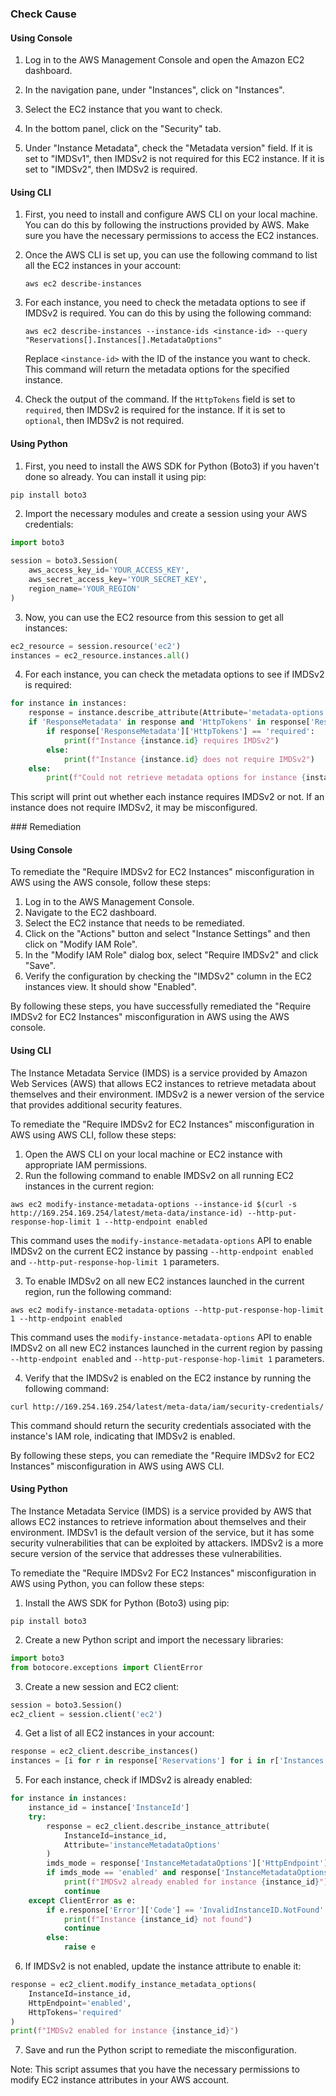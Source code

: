 

<Tabs><Tab title='Cause'>
### Check Cause

#### Using Console

1. Log in to the AWS Management Console and open the Amazon EC2 dashboard.

2. In the navigation pane, under "Instances", click on "Instances".

3. Select the EC2 instance that you want to check.

4. In the bottom panel, click on the "Security" tab.

5. Under "Instance Metadata", check the "Metadata version" field. If it is set to "IMDSv1", then IMDSv2 is not required for this EC2 instance. If it is set to "IMDSv2", then IMDSv2 is required.

#### Using CLI

1. First, you need to install and configure AWS CLI on your local machine. You can do this by following the instructions provided by AWS. Make sure you have the necessary permissions to access the EC2 instances.

2. Once the AWS CLI is set up, you can use the following command to list all the EC2 instances in your account:

   ```
   aws ec2 describe-instances
   ```

3. For each instance, you need to check the metadata options to see if IMDSv2 is required. You can do this by using the following command:

   ```
   aws ec2 describe-instances --instance-ids <instance-id> --query "Reservations[].Instances[].MetadataOptions"
   ```

   Replace `<instance-id>` with the ID of the instance you want to check. This command will return the metadata options for the specified instance.

4. Check the output of the command. If the `HttpTokens` field is set to `required`, then IMDSv2 is required for the instance. If it is set to `optional`, then IMDSv2 is not required.

#### Using Python

1. First, you need to install the AWS SDK for Python (Boto3) if you haven't done so already. You can install it using pip:

```python
pip install boto3
```

2. Import the necessary modules and create a session using your AWS credentials:

```python
import boto3

session = boto3.Session(
    aws_access_key_id='YOUR_ACCESS_KEY',
    aws_secret_access_key='YOUR_SECRET_KEY',
    region_name='YOUR_REGION'
)
```

3. Now, you can use the EC2 resource from this session to get all instances:

```python
ec2_resource = session.resource('ec2')
instances = ec2_resource.instances.all()
```

4. For each instance, you can check the metadata options to see if IMDSv2 is required:

```python
for instance in instances:
    response = instance.describe_attribute(Attribute='metadata-options')
    if 'ResponseMetadata' in response and 'HttpTokens' in response['ResponseMetadata']:
        if response['ResponseMetadata']['HttpTokens'] == 'required':
            print(f"Instance {instance.id} requires IMDSv2")
        else:
            print(f"Instance {instance.id} does not require IMDSv2")
    else:
        print(f"Could not retrieve metadata options for instance {instance.id}")
```

This script will print out whether each instance requires IMDSv2 or not. If an instance does not require IMDSv2, it may be misconfigured.

</Tab>

<Tab title='Remediation'>
### Remediation

#### Using Console

To remediate the "Require IMDSv2 for EC2 Instances" misconfiguration in AWS using the AWS console, follow these steps:

1. Log in to the AWS Management Console.
2. Navigate to the EC2 dashboard.
3. Select the EC2 instance that needs to be remediated.
4. Click on the "Actions" button and select "Instance Settings" and then click on "Modify IAM Role".
5. In the "Modify IAM Role" dialog box, select "Require IMDSv2" and click "Save".
6. Verify the configuration by checking the "IMDSv2" column in the EC2 instances view. It should show "Enabled".

By following these steps, you have successfully remediated the "Require IMDSv2 for EC2 Instances" misconfiguration in AWS using the AWS console.

#### Using CLI

The Instance Metadata Service (IMDS) is a service provided by Amazon Web Services (AWS) that allows EC2 instances to retrieve metadata about themselves and their environment. IMDSv2 is a newer version of the service that provides additional security features. 

To remediate the "Require IMDSv2 for EC2 Instances" misconfiguration in AWS using AWS CLI, follow these steps:

1. Open the AWS CLI on your local machine or EC2 instance with appropriate IAM permissions.
2. Run the following command to enable IMDSv2 on all running EC2 instances in the current region:
```
aws ec2 modify-instance-metadata-options --instance-id $(curl -s http://169.254.169.254/latest/meta-data/instance-id) --http-put-response-hop-limit 1 --http-endpoint enabled
```
This command uses the `modify-instance-metadata-options` API to enable IMDSv2 on the current EC2 instance by passing `--http-endpoint enabled` and `--http-put-response-hop-limit 1` parameters.

3. To enable IMDSv2 on all new EC2 instances launched in the current region, run the following command:
```
aws ec2 modify-instance-metadata-options --http-put-response-hop-limit 1 --http-endpoint enabled
```
This command uses the `modify-instance-metadata-options` API to enable IMDSv2 on all new EC2 instances launched in the current region by passing `--http-endpoint enabled` and `--http-put-response-hop-limit 1` parameters.

4. Verify that the IMDSv2 is enabled on the EC2 instance by running the following command:
```
curl http://169.254.169.254/latest/meta-data/iam/security-credentials/
```
This command should return the security credentials associated with the instance's IAM role, indicating that IMDSv2 is enabled.

By following these steps, you can remediate the "Require IMDSv2 for EC2 Instances" misconfiguration in AWS using AWS CLI.

#### Using Python

The Instance Metadata Service (IMDS) is a service provided by AWS that allows EC2 instances to retrieve information about themselves and their environment. IMDSv1 is the default version of the service, but it has some security vulnerabilities that can be exploited by attackers. IMDSv2 is a more secure version of the service that addresses these vulnerabilities. 

To remediate the "Require IMDSv2 For EC2 Instances" misconfiguration in AWS using Python, you can follow these steps:

1. Install the AWS SDK for Python (Boto3) using pip:

```
pip install boto3
```

2. Create a new Python script and import the necessary libraries:

```python
import boto3
from botocore.exceptions import ClientError
```

3. Create a new session and EC2 client:

```python
session = boto3.Session()
ec2_client = session.client('ec2')
```

4. Get a list of all EC2 instances in your account:

```python
response = ec2_client.describe_instances()
instances = [i for r in response['Reservations'] for i in r['Instances']]
```

5. For each instance, check if IMDSv2 is already enabled:

```python
for instance in instances:
    instance_id = instance['InstanceId']
    try:
        response = ec2_client.describe_instance_attribute(
            InstanceId=instance_id,
            Attribute='instanceMetadataOptions'
        )
        imds_mode = response['InstanceMetadataOptions']['HttpEndpoint']
        if imds_mode == 'enabled' and response['InstanceMetadataOptions']['HttpTokens'] == 'required':
            print(f"IMDSv2 already enabled for instance {instance_id}")
            continue
    except ClientError as e:
        if e.response['Error']['Code'] == 'InvalidInstanceID.NotFound':
            print(f"Instance {instance_id} not found")
            continue
        else:
            raise e
```

6. If IMDSv2 is not enabled, update the instance attribute to enable it:

```python
response = ec2_client.modify_instance_metadata_options(
    InstanceId=instance_id,
    HttpEndpoint='enabled',
    HttpTokens='required'
)
print(f"IMDSv2 enabled for instance {instance_id}")
```

7. Save and run the Python script to remediate the misconfiguration.

Note: This script assumes that you have the necessary permissions to modify EC2 instance attributes in your AWS account.


</Tab>
</Tabs>